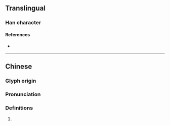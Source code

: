 {{character info/new}}
==Translingual==

===Han character===
{{Han char|rn=93|rad=牛|as=20|sn=24|four=28547|canj=HQTCE|ids=⿰牜夔}}

====References====
* {{Han ref|kx=0705.220|dkj=20227|dj=1118.070|hdz=31823.050|uh=72AA|ud=29354|bh=F8F7|bd=63735}}

----

==Chinese==
{{zh-forms}}

===Glyph origin===
{{Han etym}}

===Pronunciation===
{{zh-pron
|m=kuí,ráo
|c=kwai4
|mc=y
|oc=y
|ma=
|cat=
}}

===Definitions===
{{zh-hanzi}}

# {{rfdef|lang=zh}}